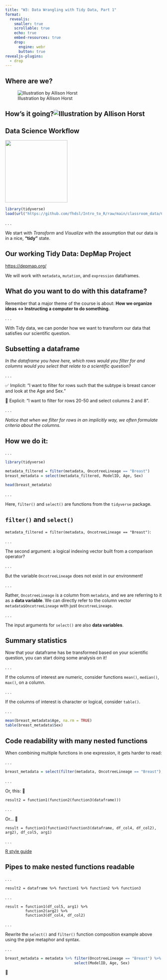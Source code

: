 ```yaml
---
title: "W3: Data Wrangling with Tidy Data, Part 1"
format: 
  revealjs:
    smaller: true
    scrollable: true
    echo: true
    embed-resources: true
    drop:
      engine: webr
      button: true
revealjs-plugins:
  - drop
---
```


## Where are we?

![Illustration by Allison Horst](https://cdn.myportfolio.com/45214904-6a61-4e23-98d6-b140f8654a40/d65eb83f-66e4-4760-8c1f-29d336d1d6df_rw_3840.png?h=ece3b7c448f38a10cd71866e2cbb2b4d)

## How's it going?![Illustration by Allison Horst](https://cdn.myportfolio.com/45214904-6a61-4e23-98d6-b140f8654a40/d4f90788-7a14-4d44-94ab-da13dd41f009_rw_3840.png?h=f5064c39facd1560385710f3320bb3a6)

## Data Science Workflow

![](https://d33wubrfki0l68.cloudfront.net/571b056757d68e6df81a3e3853f54d3c76ad6efc/32d37/diagrams/data-science.png){width="200"}

```r
library(tidyverse)
load(url("https://github.com/fhdsl/Intro_to_R/raw/main/classroom_data/CCLE.RData"))
```

. . .

We start with *Transform* and *Visualize* with the assumption that our data is in a nice, **"tidy"** state.

## Our working Tidy Data: DepMap Project

<https://depmap.org/>

We will work with `metadata`, `mutation`, and `expression` dataframes.

## What do you want to do with this dataframe?

Remember that a major theme of the course is about: **How we organize ideas \<-\> Instructing a computer to do something.**

. . .

With Tidy data, we can ponder how we want to transform our data that satisfies our scientific question.

## Subsetting a dataframe

*In the dataframe you have here, which rows would you filter for and columns would you select that relate to a scientific question?*

. . .

✅ Implicit: "I want to filter for rows such that the subtype is breast cancer and look at the Age and Sex."

🚫 Explicit: "I want to filter for rows 20-50 and select columns 2 and 8".

. . .

*Notice that when we filter for rows in an implicitly way, we often formulate criteria about the columns.*

## How we do it:

. . .

```r
library(tidyverse)

metadata_filtered = filter(metadata, OncotreeLineage == "Breast")
breast_metadata = select(metadata_filtered, ModelID, Age, Sex)

head(breast_metadata)
```

. . .

Here, `filter()` and `select()` are functions from the `tidyverse` package.

## `filter()` and `select()`

`metadata_filtered = filter(metadata, OncotreeLineage == "Breast")`:

. . .

The second argument: a logical indexing vector built from a comparison operator?

. . .

But the variable `OncotreeLineage` does not exist in our environment!

. . .

Rather, `OncotreeLineage` is a column from `metadata`, and we are referring to it as a **data variable**. We can directly refer to the column vector `metadata$OncotreeLineage` with just `OncotreeLineage`.

. . .

The input arguments for `select()` are also **data variables**.

## Summary statistics

Now that your dataframe has be transformed based on your scientific question, you can start doing some analysis on it!

. . .

If the columns of interest are numeric, consider functions `mean()`, `median()`, `max()`, on a column.

. . .

If the columns of interest is character or logical, consider `table()`.

. . .

```r
mean(breast_metadata$Age, na.rm = TRUE)
table(breast_metadata$Sex)
```

## Code readability with many nested functions

When combining multiple functions in one expression, it gets harder to read:

. . .

```r
breast_metadata = select(filter(metadata, OncotreeLineage == "Breast"), ModelID, Age, Sex)
```

. . .

Or, this: 🤨

```         
result2 = function1(function2(function3(dataframe)))
```

. . .

Or... 🤕

```         
result = function1(function2(function3(dataframe, df_col4, df_col2), arg2), df_col5, arg1)
```

. . .

[R style guide](https://style.tidyverse.org/index.html)

## Pipes to make nested functions readable

. . .

```         
result2 = dataframe %>% function1 %>% function2 %>% function3
```

. . .

```         
result = function1(df_col5, arg1) %>%
         function2(arg2) %>%
         function3(df_col4, df_col2)
```

. . .

Rewrite the `select()` and `filter()` function composition example above using the pipe metaphor and syntax.

. . .

```r
breast_metadata = metadata %>% filter(OncotreeLineage == "Breast") %>%
                               select(ModelID, Age, Sex)
```

🤠
